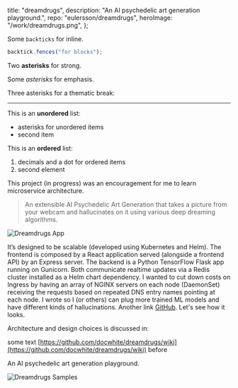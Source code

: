   title: "dreamdrugs",
  description: "An AI psychedelic art generation playground.",
  repo: "eulersson/dreamdrugs",
  heroImage: "/work/dreamdrugs.png",
};

Some `backticks` for inline.

```javascript
backtick.fences("for blocks");
```

Two **asterisks** for strong.

Some _asterisks_ for emphasis.

Three asterisks for a thematic break:

---

This is an **unordered** list:

- asterisks for unordered items
- second item

This is an **ordered** list:

1. decimals and a dot for ordered items
2. second element

This project (in progress) was an encouragement for me to learn microservice
architecture.

> An extensible AI Psychedelic Art Generation that takes a picture from your
> webcam and hallucinates on it using various deep dreaming algorithms.

![Dreamdrugs App](/work/dreamdrugs/app.png)

It’s designed to be scalable (developed using Kubernetes and
Helm). The frontend is composed by a React application served (alongside a
frontend API) by an Express server. The backend is a Python TensorFlow Flask
app running on Gunicorn. Both communicate realtime updates via a Redis cluster
installed as a Helm chart dependency. I wanted to cut down costs on Ingress by
having an array of NGINX servers on each node (DaemonSet) receiving the
requests based on repeated DNS entry names pointing at each node. I wrote so I
(or others) can plug more trained ML models and have different kinds of
hallucinations. Another link [GitHub](https://github.com/). Let's see how it looks.

Architecture and design choices is discussed in:

some text [https://github.com/docwhite/dreamdrugs/wiki](https://github.com/docwhite/dreamdrugs/wiki) before

An AI psychedelic art generation playground.

![Dreamdrugs Samples](/work/dreamdrugs/samples.jpg)
